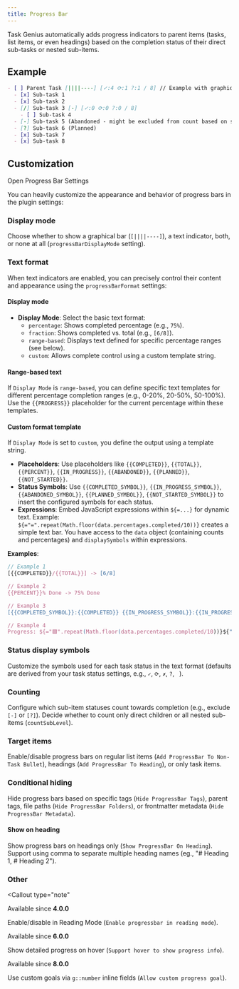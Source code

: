 ```yaml
---
title: Progress Bar
---
```



Task Genius automatically adds progress indicators to parent items (tasks, list items, or even headings) based on the completion status of their direct sub-tasks or nested sub-items.

## Example

```markdown
- [ ] Parent Task [||||----] [✓:4 ⟳:1 ?:1 / 8] // Example with graphical bar and custom text format
  - [x] Sub-task 1
  - [x] Sub-task 2
  - [/] Sub-task 3 [-] [✓:0 ⟳:0 ?:0 / 8]
    - [ ] Sub-task 4
  - [-] Sub-task 5 (Abandoned - might be excluded from count based on settings)
  - [?] Sub-task 6 (Planned)
  - [x] Sub-task 7
  - [x] Sub-task 8
```

## Customization

<DeepLinkButton href="obsidian://task-genius/settings?tab=progress-bar">
  Open Progress Bar Settings
</DeepLinkButton>
<DeepLinkFallback />

You can heavily customize the appearance and behavior of progress bars in the plugin settings:

### Display mode

<VersionCallout version="7.0.0" />

Choose whether to show a graphical bar (`[||||----]`), a text indicator, both, or none at all (`progressBarDisplayMode` setting).

### Text format

<VersionCallout version="7.0.0" />

When text indicators are enabled, you can precisely control their content and appearance using the `progressBarFormat` settings:

#### Display mode

- **Display Mode**: Select the basic text format:
  - `percentage`: Shows completed percentage (e.g., `75%`).
  - `fraction`: Shows completed vs. total (e.g., `[6/8]`).
  - `range-based`: Displays text defined for specific percentage ranges (see below).
  - `custom`: Allows complete control using a custom template string.

#### Range-based text

<VersionCallout version="5.0.0" />

If `Display Mode` is `range-based`, you can define specific text templates for different percentage completion ranges (e.g., 0-20%, 20-50%, 50-100%). Use the `{{PROGRESS}}` placeholder for the current percentage within these templates.

#### Custom format template

<VersionCallout version="7.0.0" />

If `Display Mode` is set to `custom`, you define the output using a template string.

- **Placeholders**: Use placeholders like `{{COMPLETED}}`, `{{TOTAL}}`, `{{PERCENT}}`, `{{IN_PROGRESS}}`, `{{ABANDONED}}`, `{{PLANNED}}`, `{{NOT_STARTED}}`.
- **Status Symbols**: Use `{{COMPLETED_SYMBOL}}`, `{{IN_PROGRESS_SYMBOL}}`, `{{ABANDONED_SYMBOL}}`, `{{PLANNED_SYMBOL}}`, `{{NOT_STARTED_SYMBOL}}` to insert the configured symbols for each status.
- **Expressions**: Embed JavaScript expressions within `${=...}` for dynamic text. Example: `${="=".repeat(Math.floor(data.percentages.completed/10))}` creates a simple text bar. You have access to the `data` object (containing counts and percentages) and `displaySymbols` within expressions.

**Examples**:

```ts
// Example 1
[{{COMPLETED}}/{{TOTAL}}] -> [6/8]

// Example 2
{{PERCENT}}% Done -> 75% Done

// Example 3
[{{COMPLETED_SYMBOL}}:{{COMPLETED}} {{IN_PROGRESS_SYMBOL}}:{{IN_PROGRESS}} / {{TOTAL}}] -> [✓:6 ⟳:1 / 8]

// Example 4
Progress: ${="🟩".repeat(Math.floor(data.percentages.completed/10))}${"⬜".repeat(10-Math.floor(data.percentages.completed/10))} -> Progress: 🟩🟩🟩🟩🟩🟩🟩⬜⬜⬜
```

### Status display symbols

Customize the symbols used for each task status in the text format (defaults are derived from your task status settings, e.g., `✓`, `⟳`, `✗`, `?`, ` `).

### Counting

Configure which sub-item statuses count towards completion (e.g., exclude `[-]` or `[?]`). Decide whether to count only direct children or all nested sub-items (`countSubLevel`).

### Target items

Enable/disable progress bars on regular list items (`Add ProgressBar To Non-Task Bullet`), headings (`Add ProgressBar To Heading`), or only task items.

### Conditional hiding

Hide progress bars based on specific tags (`Hide ProgressBar Tags`), parent tags, file paths (`Hide ProgressBar Folders`), or frontmatter metadata (`Hide ProgressBar Metadata`).

#### Show on heading

<VersionCallout version="8.6.0" />

Show progress bars on headings only (`Show ProgressBar On Heading`). Support using comma to separate multiple heading names (eg., "# Heading 1, # Heading 2").

### Other

<Callout
  type="note"
>
  Available since <strong className="text-primary">4.0.0</strong>

Enable/disable in Reading Mode (`Enable progressbar in reading mode`).

</Callout>

<Callout type="note">
  Available since <strong className="text-primary">6.0.0</strong>

Show detailed progress on hover (`Support hover to show progress info`).

</Callout>

<Callout type="note">
  Available since <strong className="text-primary">8.0.0</strong>

Use custom goals via `g::number` inline fields (`Allow custom progress goal`).

</Callout>
